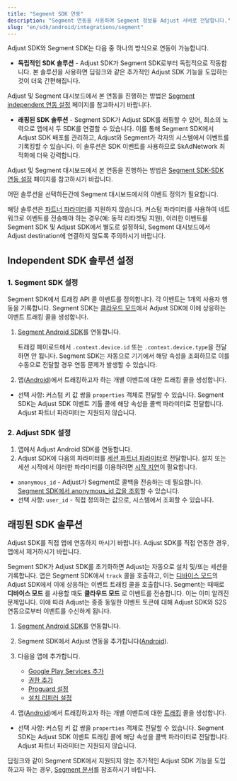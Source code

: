 ```yaml
---
title: "Segment SDK 연동"
description: "Segment 연동을 사용하여 Segment 정보를 Adjust 서버로 전달합니다."
slug: "en/sdk/android/integrations/segment"
---
```

Adjust SDK와 Segment SDK는 다음 중 하나의 방식으로 연동이 가능합니다.

* **독립적인 SDK 솔루션** \- Adjust SDK가 Segment SDK로부터 독립적으로 작동합니다. 본 솔루션을 사용하면 딥링크와 같은 추가적인 Adjust SDK 기능을 도입하는 것이 더욱 간편해집니다.

Adjust 및 Segment 대시보드에서 본 연동을 진행하는 방법은 [Segment independent 연동 설정](https://help.adjust.com/en/article/set-up-segment-independent-integration) 페이지를 참고하시기 바랍니다. 

* **래핑된 SDK 솔루션** \- Segment SDK가 Adjust SDK를 래핑할 수 있어, 최소의 노력으로 앱에서 두 SDK를 연결할 수 있습니다. 이를 통해 Segment SDK에서 Adjust SDK 배포를 관리하고, Adjust와 Segment가 각자의 시스템에서 이벤트를 기록킹할 수 있습니다. 이 솔루션은 SDK 이벤트를 사용하므로 SkAdNetwork 최적화에 더욱 강력합니다.

Adjust 및 Segment 대시보드에서 본 연동을 진행하는 방법은 [Segment SDK\-SDK 연동 설정](https://help.adjust.com/en/article/set-up-segment-sdk-sdk-integration) 페이지를 참고하시기 바랍니다.

어떤 솔루션을 선택하든간에 Segment 대시보드에서의 이벤트 정의가 필요합니다.
<callout type="warning"> 

해당 솔루션은 [파트너 파라미터](/en/sdk/android/features/events#add-partner-parameters)를 지원하지 않습니다. 커스텀 파라미터를 사용하여 네트워크로 이벤트를 전송해야 하는 경우\(예: 동적 리타겟팅 지원\), 이러한 이벤트를 Segment SDK 및 Adjust SDK에서 별도로 설정하되, Segment 대시보드에서 Adjust destination에 연결하지 않도록 주의하시기 바랍니다.
</Callout> 

Independent SDK 솔루션 설정
----------------------

### 1\. Segment SDK 설정

Segment SDK에서 트래킹 API 콜 이벤트를 정의합니다. 각 이벤트는 1개의 사용자 행동을 기록합니다. Segment SDK는 [클라우드 모드](https://segment.com/docs/connections/destinations/#connection-modes)에서 Adjust SDK에 이에 상응하는 이벤트 트래킹 콜을 생성합니다.

1. [Segment Android SDK](https://segment.com/docs/connections/sources/catalog/libraries/mobile/android)를 연동합니다.

   <callout type="note"> 

   트래킹 페이로드에서 `.context.device.id` 또는 `.context.device.type`을 전달하면 안 됩니다. Segment SDK는 자동으로 기기에서 해당 속성을 조회하므로 이를 수동으로 전달할 경우 연동 문제가 발생할 수 있습니다.
   </Callout> 
2. 앱\([Android](https://segment.com/docs/connections/sources/catalog/libraries/mobile/android/#track)\)에서 트래킹하고자 하는 개별 이벤트에 대한 트래킹 콜을 생성합니다.

* 선택 사항: 커스텀 키 값 쌍을 `properties` 객체로 전달할 수 있습니다. Segment SDK는 Adjust SDK 이벤트 기톨 콜에 해당 속성을 콜백 파라미터로 전달합니다. Adjust 파트너 파라미터는 지원되지 않습니다.

### 2\. Adjust SDK 설정

1. 앱에서 Adjust Android SDK를 연동합니다.
2. Adjust SDK에 다음의 파라미터를 [세션 파트너 파라미터](/en/sdk/android/features/session-parameters#session-partner-parameters)로 전달합니다. 설치 또는 세션 시작에서 이러한 파라미터를 이용하려면 [시작 지연](/en/sdk/android/features/session-parameters#delay-start)이 필요합니다.

* `anonymous_id` \- Adjust가 Segment로 콜백을 전송하는 데 필요합니다. [Segment SDK에서 anonymous\_id 값을 조회](https://segment.com/docs/connections/sources/catalog/libraries/mobile/android/#anonymousid)할 수 있습니다.
* 선택 사항: `user_id` \- 직접 정의하는 값으로, 시스템에서 조회할 수 있습니다.

래핑된 SDK 솔루션
-----------

<callout type="important"> 

Adjust SDK를 직접 앱에 연동하지 마시기 바랍니다. Adjust SDK를 직접 연동한 경우, 앱에서 제거하시기 바랍니다.
</Callout> 

Segment SDK가 Adjust SDK를 초기화하면 Adjust는 자동으로 설치 및/또는 세션을 기록합니다. 앱은 Segment SDK에서 `track` 콜을 호출하고, 이는 [디바이스 모드](https://segment.com/docs/connections/destinations/#connection-modes)의 Adjust SDK에서 이에 상응하는 이벤트 트래킹 콜을 호출합니다. Segment는 때때로 **디바이스 모드** 를 사용할 때도 **클라우드 모드** 로 이벤트를 전송합니다. 이는 이미 알려진 문제입니다. 이에 따라 Adjust는 종종 동일한 이벤트 토큰에 대해 Adjust SDK와 S2S 연동으로부터 이벤트를 수신하게 됩니다.

1. [Segment Android SDK](https://segment.com/docs/connections/sources/catalog/libraries/mobile/android/)를 연동합니다.
2. Segment SDK에서 Adjust 연동을 추가합니다\([Android](https://segment.com/docs/connections/destinations/catalog/adjust/#android)\).
3. 다음을 앱에 추가합니다. 
   * [Google Play Services 추가](/en/sdk/android#2-add-google-play-services)
   * [권한 추가](/en/sdk/android#3-add-permissions)
   * [Proguard 설정](/en/sdk/android#4-set-up-proguard)
   * [설치 리퍼러 설정](/en/sdk/android#5-set-up-install-referrer)

4. 앱\([Android](https://segment.com/docs/connections/sources/catalog/libraries/mobile/android/#track)\)에서 트래킹하고자 하는 개별 이벤트에 대한 [트래킹](https://segment.com/docs/connections/spec/track/) 콜을 생성합니다.

* 선택 사항: 커스텀 키 값 쌍을 `properties` 객체로 전달할 수 있습니다. Segment SDK는 Adjust SDK 이벤트 트래킹 콜에 해당 속성을 콜백 파라미터로 전달합니다. Adjust 파트너 파라미터는 지원되지 않습니다.

<callout type="note"> 

딥링크와 같이 Segment SDK에서 지원되지 않는 추가적인 Adjust SDK 기능을 도입하고자 하는 경우, [Segment 문서](https://segment.com/docs/connections/sources/catalog/libraries/mobile/Android/Android-faqs/#how-do-i-know-when-a-destination-is-initialized)를 참조하시기 바랍니다.
</Callout>

